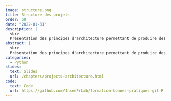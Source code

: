 ```yaml
---
image: structure.png
title: Structure des projets
order: 50
date: "2022-01-31"
description: |
  <br>
  Présentation des principes d'architecture permettant de produire des projets modulaires et maintenables, et d'outils pour faciliter leur adoption.
abstract: |
  <br>
  Présentation des principes d'architecture permettant de produire des projets modulaires et maintenables, et d'outils pour faciliter leur adoption.
categories:
  - Python
slides:
  text: Slides
  url: /chapters/projects-architecture.html
code:
  text: Code 
  url: https://github.com/InseeFrLab/formation-bonnes-pratiques-git-R
---
```


